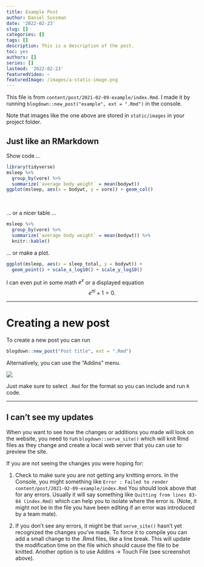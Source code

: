 ```yaml
---
title: Example Post
author: Daniel Sussman
date: '2022-02-23'
slug: []
categories: []
tags: []
description: This is a description of the post.
toc: yes
authors: []
series: []
lastmod: '2022-02-23'
featuredVideo: ~
featuredImage: /images/a-static-image.png
---
```


This file is from `content/post/2021-02-09-example/index.Rmd`. I made it by running `blogdown::new_post("example", ext = ".Rmd")` in the console.

Note that images like the one above are stored in `static/images` in your project folder.

## Just like an RMarkdown

Show code ...


```r
library(tidyverse)
msleep %>%
  group_by(vore) %>%
  summarize(`average body weight` = mean(bodywt))
ggplot(msleep, aes(x = bodywt, y = vore)) + geom_col()
```

<br>

... or a nicer table ...

```r
msleep %>%
  group_by(vore) %>%
  summarize(`average body weight` = mean(bodywt)) %>%
  knitr::kable()
```

... or make a plot.

```r
ggplot(msleep, aes(x = sleep_total, y = bodywt)) +
  geom_point() + scale_x_log10() + scale_y_log10()
```

I can even put in some math $e^x$ or a displayed equation
$$e^{\pi i} + 1 = 0.$$


---

# Creating a new post

To create a new post you can run

```r
blogdown::new_post("Post title", ext = ".Rmd")
```

Alternatively, you can use the "Addins" menu.

![](images/New Post.png)

Just make sure to select `.Rmd` for the format so you can include and run `R` code.


---

## I can't see my updates

When you want to see how the changes or additions you made will look on the website, you need to run `blogdown::serve_site()` which will knit Rmd files as they change and create a local web server that you can use to preview the site.

If you are not seeing the changes you were hoping for:

1. Check to make sure you are not getting any knitting errors. In the Console, you might something like 
`Error : Failed to render content/post/2021-02-09-example/index.Rmd`
You should look above that for any errors. Usually it will say something like `Quitting from lines 83-84 (index.Rmd)` which can help you to isolate where the error is. (Note, it might not be in the file you have been editing if an error was introduced by a team mate).

2. If you don't see any errors, it might be that `serve_site()` hasn't yet recognized the changes you've made. To force it to compile you can add a small change to the .Rmd files, like a line break. This will update the modification time on the file which should cause the file to be knitted. Another option is to use Addins -> Touch File (see screenshot above).